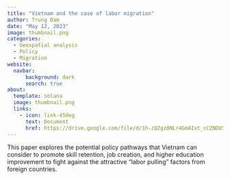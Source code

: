 ```yaml
---
title: "Vietnam and the case of labor migration"
author: Trung Dam
date: "May 12, 2023"
image: thumbnail.png
categories:
  - Geospatial analysis
  - Policy 
  - Migration 
website: 
  navbar:
      background: dark
      search: true
about: 
  template: solana
  image: thumbnail.png
  links: 
    - icon: link-45deg
      text: Document
      href: https://drive.google.com/file/d/1h-zQZgz0NLr4GmAIxt_cCZNDU5vtkO0y/view?usp=sharing
---
```


This paper explores the potential policy pathways that Vietnam can consider to promote skill retention, job creation, and higher education improvement to fight against the attractive "labor pulling" factors from foreign countries.
